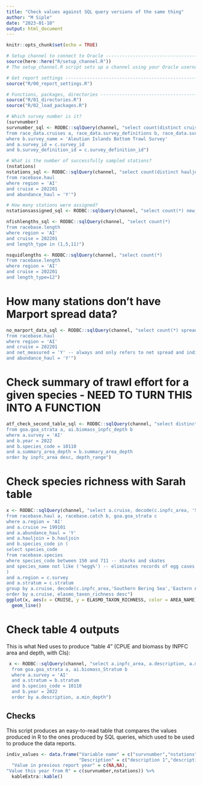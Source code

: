 ```yaml
---
title: "Check values against SQL query versions of the same thing"
author: "M Siple"
date: "2023-01-10"
output: html_document
---
```


```r
knitr::opts_chunk$set(echo = TRUE)
```

```r
# Setup channel to connect to Oracle --------------------------------------
source(here::here("R/setup_channel.R"))
# The setup_channel.R script sets up a channel using your Oracle username and pw.

# Get report settings -----------------------------------------------------
source("R/00_report_settings.R")

# Functions, packages, directories ---------------------------------------------
source("R/01_directories.R")
source("R/02_load_packages.R") 
```


```r

# Which survey number is it?
(survnumber)
survnumber_sql <- RODBC::sqlQuery(channel, "select count(distinct cruise) survnumber
from race_data.cruises a, race_data.survey_definitions b, race_data.surveys c
where b.survey_name = 'Aleutian Islands Bottom Trawl Survey'
and a.survey_id = c.survey_id
and b.survey_definition_id = c.survey_definition_id")

# What is the number of successfully sampled stations?
(nstations)
nstations_sql <- RODBC::sqlQuery(channel, "select count(distinct hauljoin) nstations
from racebase.haul
where region = 'AI'
and cruise = 202201
and abundance_haul = 'Y'")

# How many stations were assigned?
nstationsassigned_sql <- RODBC::sqlQuery(channel, "select count(*) new_stations from ai.station_allocation where year = 2022 and stationid is null")

nfishlengths_sql <- RODBC::sqlQuery(channel, "select count(*)
from racebase.length
where region = 'AI'
and cruise = 202201
and length_type in (1,5,11)")

nsquidlengths <- RODBC::sqlQuery(channel, "select count(*)
from racebase.length
where region = 'AI'
and cruise = 202201
and length_type=12")

```
# How many stations don't have Marport spread data?

```r
no_marport_data_sql <- RODBC::sqlQuery(channel, "select count(*) spread_measured
from racebase.haul
where region = 'AI'
and cruise = 202201
and net_measured = 'Y' -- always and only refers to net spread and indicates whether we modeled it (N) or measured it (Y)
and abundance_haul = 'Y'")
```

# Check summary of trawl effort for a given species - NEED TO TURN THIS INTO A FUNCTION
```r
atf_check_second_table_sql <- RODBC::sqlQuery(channel, "select distinct inpfc_area, min_depth||'-'||max_depth depth_range, haul_count, catch_count, mean_wgt_cpue/100 cpue_kg_ha, area_biomass, min_biomass, max_biomass
from goa.goa_strata a, ai.biomass_inpfc_depth b
where a.survey = 'AI'
and b.year = 2022
and b.species_code = 10110
and a.summary_area_depth = b.summary_area_depth
order by inpfc_area desc, depth_range")

```

# Check species richness with Sarah table
```r
x <- RODBC::sqlQuery(channel, "select a.cruise, decode(c.inpfc_area, 'Southern Bering Sea','Eastern Aleutians',c.inpfc_area) area_name, count(distinct b.species_code) elasmo_taxon_richness
from racebase.haul a, racebase.catch b, goa.goa_strata c
where a.region = 'AI'
and a.cruise >= 199101
and a.abundance_haul = 'Y'
and a.hauljoin = b.hauljoin
and b.species_code in (
select species_code
from racebase.species
where species_code between 150 and 711 -- sharks and skates
and species_name not like ('%egg%') -- eliminates records of egg cases
)
and a.region = c.survey
and a.stratum = c.stratum
group by a.cruise, decode(c.inpfc_area,'Southern Bering Sea','Eastern Aleutians',c.inpfc_area)
order by a.cruise, elasmo_taxon_richness desc")
ggplot(x, aes(x = CRUISE, y = ELASMO_TAXON_RICHNESS, color = AREA_NAME)) +
  geom_line()
```

# Check table 4 outputs
This is what Ned uses to produce "table 4" (CPUE and biomass by INPFC area and depth, with CIs):
```r
 x <- RODBC::sqlQuery(channel, "select a.inpfc_area, a.description, a.min_depth, a.max_depth, b.haul_count, b.catch_count, b.mean_wgt_cpue, b.stratum_biomass, b.min_biomass, b.max_biomass
  from goa.goa_strata a, ai.biomass_Stratum b
  where a.survey = 'AI'
  and a.stratum = b.stratum
  and b.species_code = 10110
  and b.year = 2022
  order by a.description, a.min_depth")
```


## Checks

This script produces an easy-to-read table that compares the values produced in R to the ones produced by SQL queries, which used to be used to produce the data reports. 

```r
indiv_values <- data.frame("Variable name" = c("survnumber","nstations"),
                           "Description" = c("description 1","description 2"),
  "Value in previous report year" = c(NA,NA),
"Value this year from R" = c(survnumber,nstations)) %>%
  kableExtra::kable()
```


